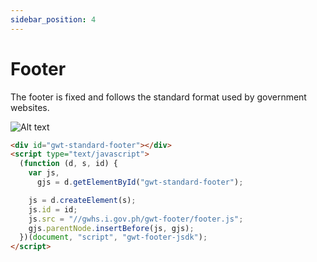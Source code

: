 ```yaml
---
sidebar_position: 4
---
```


# Footer

The footer is fixed and follows the standard format used by government websites.

![Alt text](/img/Snippets/Footer.png)

```html title="Footer"
<div id="gwt-standard-footer"></div>
<script type="text/javascript">
  (function (d, s, id) {
    var js,
      gjs = d.getElementById("gwt-standard-footer");

    js = d.createElement(s);
    js.id = id;
    js.src = "//gwhs.i.gov.ph/gwt-footer/footer.js";
    gjs.parentNode.insertBefore(js, gjs);
  })(document, "script", "gwt-footer-jsdk");
</script>
```
